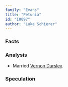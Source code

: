 ```yaml
---
family: "Evans"
title: "Petunia"
id: "I0097"
author: "Luke Schierer"
---
```

### Facts

<Individual id={frontmatter.id} ></Individual>

### Analysis


* Married [Vernon Dursley][VD].

[VD]: <../../dursley/vernon>

### Speculation

